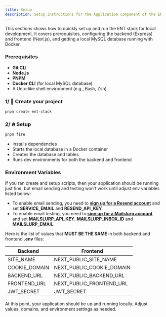 ```yaml
---
title: Setup
description: Setup instructions for the Application component of the ENT Stack.
---
```


This sections shows how to quickly set up and run the ENT stack for local development. It covers prerequisites, configuring the backend (Express) and frontend (Next.js), and getting a local MySQL database running with Docker.

### Prerequisites

- **Git CLI**
- **Node.js**
- **PNPM**
- **Docker CLI** (for local MySQL database)
- A Unix-like shell environment (e.g., Bash, Zsh)

### 1/ 🚀 Create your project

```bash
pnpm create ent-stack
```

### 2/ 🔥 Setup

```bash
pnpm fire
```
- Installs dependencies
- Starts the local database in a Docker container
- Creates the database and tables
- Runs dev environments for both the backend and frontend

### Environment Variables

If you ran create and setup scripts, then your application should be running just fine, but email sending and testing won't work until adjust env variables listed below:
- To enable email sending, you need to **[sign up for a Resend account](https://resend.com/signup)** and set **SERVICE_EMAIL** and **RESEND_API_KEY**
- To enable email testing, you need to **[sign up for a Mailslurp account](https://app.mailslurp.com/sign-up)** and set **MAILSLURP_API_KEY**, **MAILSLURP_INBOX_ID** and **MAILSLURP_EMAIL**

Here is the list of values that **MUST BE THE SAME** in both backend and frontend **.env** files:

| Backend       | Frontend                  |
|---------------|---------------------------|
| SITE_NAME     | NEXT_PUBLIC_SITE_NAME     |
| COOKIE_DOMAIN | NEXT_PUBLIC_COOKIE_DOMAIN |
| BACKEND_URL   | NEXT_PUBLIC_BACKEND_URL   |
| FRONTEND_URL  | NEXT_PUBLIC_FRONTEND_URL  |
| JWT_SECRET    | JWT_SECRET                |

At this point, your application should be up and running locally. Adjust values, domains, and environment settings as needed.
